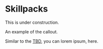 
# Skillpacks

<Callout type="warning">This is under construction.</Callout>

<Callout>
  An example of the callout.
</Callout>

Similar to the [TBD](/docs/tbd), you can lorem ipsum, here.
